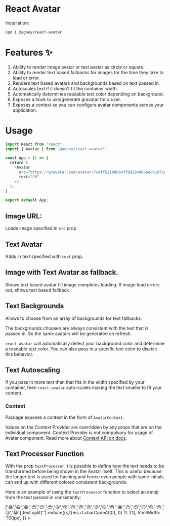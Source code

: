 
<Meta title="Avatar" component={Avatar} />

# React Avatar 

Installation:

```sh
npm i @agney/react-avatar
```

# Features ✨

1. Ability to render image avatar or text avatar as circle or square.
1. Ability to render text based fallbacks for images for the time they take to load or error.
1. Renders text based avatars and backgrounds based on text passed in.
1. Autoscales text if it doesn't fit the container width.
1. Automatically determines readable text color depending on background.
1. Exposes a hook to use/generate gravatar for a user.
1. Exposes a context so you can configure avatar components across your application.

# Usage

```javascript
import React from "react";
import { Avatar } from "@agney/react-avatar";

const App = () => {
  return (
    <Avatar
      src="https://gravatar.com/avatar/7c4ff521986b4ff8d29440beec01972d?s=400&d=robohash&r=x"
      text="CM"
    />
  );
}

export default App;
```

## Image URL:

Loads image specified in `src` prop.

<Preview>
  <Story name="Image URL">
    <Avatar
      src='https://www.w3schools.com/howto/img_avatar.png'
      htmlWidth="100px"
    />
  </Story>
</Preview>

## Text Avatar

Adds in text specified with `text` prop.

<Preview>
  <Story name="Text Avatar">
    <Avatar
      text='CJ'
      htmlWidth="100px"
    />
  </Story>
</Preview>

## Image with Text Avatar as fallback.

Shows text based avatar till image completes loading. If image load errors out, shows text based fallback.

<Preview>
  <Story name="Image Fallback">
    <div style={{ display: 'flex' }}>
      <Avatar
        src='https://www.w3schools.com/howto/img_avatar.png'
        text='BI'
        htmlWidth="100px"
      />
      <Avatar
        src='https://www.w3schools.com/howto/img_avatar.ng'
        text='BI'
        htmlWidth="100px"
      />
    </div>
  </Story>
</Preview>

## Text Backgrounds

Allows to choose from an array of backgrounds for text fallbacks.

The backgrounds choosen are always consistent with the text that is passed in. So the same avatars will be generated on refresh.

`react-avatar` call automatically detect your background color and determine a readable text color. You can also pass in a specific text color to disable this behavior.

<Preview>
  <Story name="Backgrounds Text Avatar">
    <div style={{ display: 'flex' }}>
      <Avatar
      text='AI'
      backgrounds={['#B90E05', '#3620BC', '#E2E2ED', '#A88282']}
      htmlWidth="100px"
      />
      <Avatar
        text='OV'
        backgrounds={['#B90E05', '#3620BC', '#E2E2ED', '#A88282']}
        htmlWidth="100px"
      />
      <Avatar
        text='OP'
        backgrounds={['#B90E05', '#3620BC', '#E2E2ED', '#A88282']}
        htmlWidth="100px"
      />
    </div>
  </Story>
</Preview>

## Text Autoscaling

If you pass in more text than that fits in the width specified by your container, then `react-avatar` auto-scales making the text smaller to fit your content.

<Preview>
  <Story name="Text Scaling">
    <Avatar
      text='Lucy Heartfilia'
      htmlWidth="100px"
    />
  </Story>
</Preview>

### Context 

Package exposes a context in the form of `AvatarContext`. 

<Preview>
  <Story name="Avatar Context">
    <AvatarContext.Provider value={{
      backgrounds: ['#000000', '#DD2C00', '#6200EA', '#3F51B5'],
    }}
    >
      <div style={{ display: 'flex' }}>
        <Avatar
          htmlWidth='150px'
          text="Fallback"
          backgrounds={['red']}
          textColor='white'
        />
        <Avatar
          htmlWidth='150px'
          text="AJ"
        />
      </div>
    </AvatarContext.Provider>
  </Story>
</Preview>

Values on the Context Provider are overridden by any props that are on the individual component. Context Provider is not compulsory for usage of Avatar component. Read more about [Context API on docs](https://reactjs.org/docs/context.html).

## Text Processor Function

With the prop `textProcessor` it is possible to define how the text needs to be transformed before being shown in the Avatar itself. This is useful because the longer text is used for hashing and hence even people with same initials can end up with different colored consistent backgrounds.

Here is an example of using the `textProcessor` function to select an emoji from the text passed in consistently:

<Preview>
  <Story name="Text Processor Function">
    <AvatarContext.Provider value={{
      textProcessor: (text) => ['😄','😃','😀','😊','😉','😍','😘','😚','😗','😙','😜','😝','😛','😳','😁','😔','😌','😒','😞','😣','😢','😂'][text.split('').reduce((s,t)=>s+t.charCodeAt(0), 0) % 21],
      htmlWidth: '100px',
    }}
    >
      <div style={{ display: 'flex', fontSize: '2em' }}>
        <Avatar
          text="Ersa Scarlett"
        />
        <Avatar
          text="Natsu Dragneel"
        />
        <Avatar
          text="Kaori Miyazono"
        />
      </div>
    </AvatarContext.Provider>
  </Story>
</Preview>